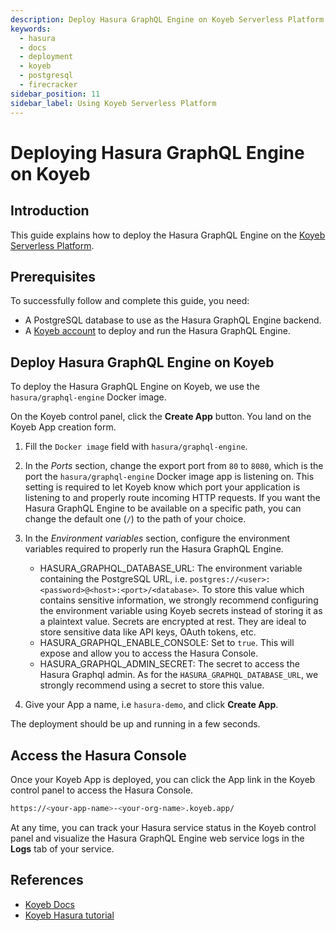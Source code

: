```yaml
---
description: Deploy Hasura GraphQL Engine on Koyeb Serverless Platform with Docker
keywords:
  - hasura
  - docs
  - deployment
  - koyeb
  - postgresql
  - firecracker
sidebar_position: 11
sidebar_label: Using Koyeb Serverless Platform
---
```



# Deploying Hasura GraphQL Engine on Koyeb

## Introduction

This guide explains how to deploy the Hasura GraphQL Engine on the [Koyeb Serverless Platform](https://koyeb.com).

## Prerequisites

To successfully follow and complete this guide, you need:

- A PostgreSQL database to use as the Hasura GraphQL Engine backend.
- A [Koyeb account](https://app.koyeb.com) to deploy and run the Hasura GraphQL Engine.

## Deploy Hasura GraphQL Engine on Koyeb

To deploy the Hasura GraphQL Engine on Koyeb, we use the `hasura/graphql-engine` Docker image.

On the Koyeb control panel, click the **Create App** button. You land on the Koyeb App creation form.

<Thumbnail src="/img/deployment/koyeb-hasura-app-creation.png" alt="Koyeb control panel" />

1. Fill the `Docker image` field with `hasura/graphql-engine`.

2. In the _Ports_ section, change the export port from `80` to `8080`, which is the port the `hasura/graphql-engine`
   Docker image app is listening on. This setting is required to let Koyeb know which port your application is listening
   to and properly route incoming HTTP requests. If you want the Hasura GraphQL Engine to be available on a specific
   path, you can change the default one (`/`) to the path of your choice.

3. In the _Environment variables_ section, configure the environment variables required to properly run the Hasura
   GraphQL Engine.

   - HASURA_GRAPHQL_DATABASE_URL: The environment variable containing the PostgreSQL URL, i.e.
     `postgres://<user>:<password>@<host>:<port>/<database>`. To store this value which contains sensitive information,
     we strongly recommend configuring the environment variable using Koyeb secrets instead of storing it as a plaintext
     value. Secrets are encrypted at rest. They are ideal to store sensitive data like API keys, OAuth tokens, etc.
   - HASURA_GRAPHQL_ENABLE_CONSOLE: Set to `true`. This will expose and allow you to access the Hasura Console.
   - HASURA_GRAPHQL_ADMIN_SECRET: The secret to access the Hasura Graphql admin. As for the
     `HASURA_GRAPHQL_DATABASE_URL`, we strongly recommend using a secret to store this value.

4. Give your App a name, i.e `hasura-demo`, and click **Create App**.

The deployment should be up and running in a few seconds.

## Access the Hasura Console

Once your Koyeb App is deployed, you can click the App link in the Koyeb control panel to access the Hasura Console.

<Thumbnail src="/img/deployment/koyeb-hasura-service.png" alt="Koyeb control panel" />

```bash
https://<your-app-name>-<your-org-name>.koyeb.app/
```

At any time, you can track your Hasura service status in the Koyeb control panel and visualize the Hasura GraphQL Engine
web service logs in the **Logs** tab of your service.

## References

- [Koyeb Docs](https://koyeb.com/docs>)
- [Koyeb Hasura tutorial](https://www.koyeb.com/tutorials/deploy-the-hasura-graphql-engine-to-expose-and-create-apis-from-your-databases-on-koyeb)
